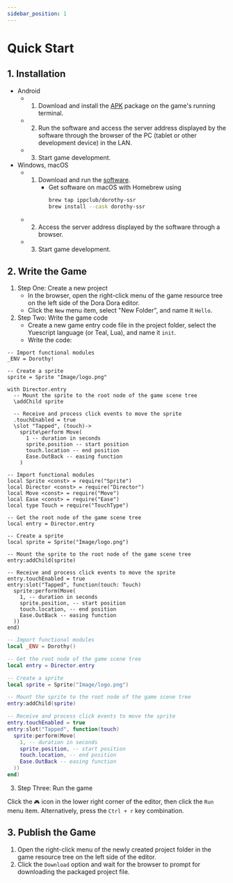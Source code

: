```yaml
---
sidebar_position: 1
---
```



# Quick Start

## 1. Installation

- Android
  - 1. Download and install the [APK](https://github.com/ippclub/Dorothy-SSR/releases/latest) package on the game's running terminal.
  - 2. Run the software and access the server address displayed by the software through the browser of the PC (tablet or other development device) in the LAN.
  - 3. Start game development.
- Windows, macOS
  - 1. Download and run the [software](https://github.com/ippclub/Dorothy-SSR/releases/latest).
       - Get software on macOS with Homebrew using
          ```sh
          brew tap ippclub/dorothy-ssr 
          brew install --cask dorothy-ssr
          ```
  - 2. Access the server address displayed by the software through a browser.
  - 3. Start game development.

## 2. Write the Game

1. Step One: Create a new project
   - In the browser, open the right-click menu of the game resource tree on the left side of the Dora Dora editor.
   - Click the `New` menu item, select "New Folder", and name it `Hello`.
2. Step Two: Write the game code
   - Create a new game entry code file in the project folder, select the Yuescript language (or Teal, Lua), and name it `init`.
   - Write the code:

<Tabs>
<TabItem value="yue" label="Yuescript">

```yue title="Hello/init.yue"
-- Import functional modules
_ENV = Dorothy!

-- Create a sprite
sprite = Sprite "Image/logo.png"

with Director.entry
  -- Mount the sprite to the root node of the game scene tree
  \addChild sprite

  -- Receive and process click events to move the sprite
  .touchEnabled = true
  \slot "Tapped", (touch)->
    sprite\perform Move(
      1 -- duration in seconds
      sprite.position -- start position
      touch.location -- end position
      Ease.OutBack -- easing function
    )
```

</TabItem>
<TabItem value="tl" label="Teal">

```tl title="Hello/init.tl"
-- Import functional modules
local Sprite <const> = require("Sprite")
local Director <const> = require("Director")
local Move <const> = require("Move")
local Ease <const> = require("Ease")
local type Touch = require("TouchType")

-- Get the root node of the game scene tree
local entry = Director.entry

-- Create a sprite
local sprite = Sprite("Image/logo.png")

-- Mount the sprite to the root node of the game scene tree
entry:addChild(sprite)

-- Receive and process click events to move the sprite
entry.touchEnabled = true
entry:slot("Tapped", function(touch: Touch)
  sprite:perform(Move(
    1, -- duration in seconds
    sprite.position, -- start position
    touch.location, -- end position
    Ease.OutBack -- easing function
  ))
end)
```

</TabItem>
<TabItem value="lua" label="Lua">

```lua title="Hello/init.lua"
-- Import functional modules
local _ENV = Dorothy()

-- Get the root node of the game scene tree
local entry = Director.entry

-- Create a sprite
local sprite = Sprite("Image/logo.png")

-- Mount the sprite to the root node of the game scene tree
entry:addChild(sprite)

-- Receive and process click events to move the sprite
entry.touchEnabled = true
entry:slot("Tapped", function(touch)
  sprite:perform(Move(
    1, -- duration in seconds
    sprite.position, -- start position
    touch.location, -- end position
    Ease.OutBack -- easing function
  ))
end)
```

</TabItem>
</Tabs>

3. Step Three: Run the game

Click the `🎮` icon in the lower right corner of the editor, then click the `Run` menu item. Alternatively, press the `Ctrl + r` key combination.

## 3. Publish the Game

1. Open the right-click menu of the newly created project folder in the game resource tree on the left side of the editor.
2. Click the `Download` option and wait for the browser to prompt for downloading the packaged project file.
